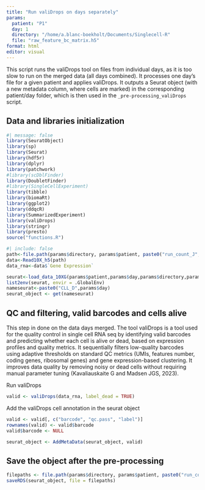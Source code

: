 ```yaml
---
title: "Run valiDrops on days separately"
params: 
  patient: "P1"
  day: 1
  directory: "/home/a.blanc-boekholt/Documents/Singlecell-R"
  file: "raw_feature_bc_matrix.h5"
format: html
editor: visual
---
```


This script runs the valiDrops tool on files from individual days, as it is too slow to run on the merged data (all days combined). It processes one day's file for a given patient and applies valiDrops. It outputs a Seurat object (with a new metadata column, where cells are marked) in the corresponding patient/day folder, which is then used in the `_pre-processing_valiDrops` script.

## Data and libraries initialization

```r
#| message: false
library(SeuratObject)
library(sp)
library(Seurat)
library(hdf5r)
library(dplyr)
library(patchwork)
#library(scDblFinder)
library(DoubletFinder)
#library(SingleCellExperiment)
library(tibble)
library(biomaRt)
library(ggplot2)
library(ddqcR)
library(SummarizedExperiment)
library(valiDrops)
library(stringr)
library(presto)
source("functions.R")
```

```r
#| include: false
path<-file.path(params$directory, params$patient, paste0("run_count_J", params$day), "outs", params$file)
data<-Read10X_h5(path)
data_rna<-data$`Gene Expression`

seurat<-load_data_10XG(params$patient,params$day,params$directory,params$file)
list2env(seurat, envir = .GlobalEnv)
nameseurat<-paste0("CLL_D",params$day)
seurat_object <- get(nameseurat)
```

## QC and filtering, valid barcodes and cells alive

This step in done on the data days merged. The tool valiDrops is a tool used for the quality control in single cell RNA seq by identifying valid barcodes and predicting whether each cell is alive or dead, based on expression profiles and quality metrics. It sequentially filters low-quality barcodes using adaptive thresholds on standard QC metrics (UMIs, features number, coding genes, ribosomal genes) and gene expression-based clustering. It improves data quality by removing noisy or dead cells without requiring manual parameter tuning (Kavaliauskaite G and Madsen JGS, 2023).

Run valiDrops

```r
valid <- valiDrops(data_rna, label_dead = TRUE)
```

Add the valiDrops cell annotation in the seurat object

```r
valid <- valid[, c("barcode", "qc.pass", "label")]
rownames(valid) <- valid$barcode
valid$barcode <- NULL

seurat_object <- AddMetaData(seurat_object, valid)
```

## Save the object after the pre-processing

```r
filepaths <- file.path(params$directory, params$patient, paste0("run_count_J", params$day), "outs", "raw_valiDrops.rds")
saveRDS(seurat_object, file = filepaths)
```
